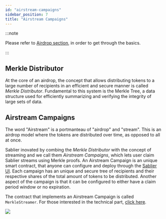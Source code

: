 ```yaml
---
id: "airstream-campaigns"
sidebar_position: 7
title: "Airstream Campaigns"
---
```


:::note

Please refer to [Airdrop section](/concepts/use-cases#airdrops), in order to get through the basics.

:::

## Merkle Distributor

At the core of an airdrop, the concept that allows distributing tokens to a large number of recipients in an efficient
and secure manner is called _Merkle Distributor_. Fundamental to this system is the Merkle Tree, a data structure used
for efficiently summarizing and verifying the integrity of large sets of data.

## Airstream Campaigns

The word "Airstream" is a portmanteau of "airdrop" and "stream". This is an airdrop model where the tokens are
distributed over time, as opposed to all at once.

Sablier inovated by combing the _Merkle Distributor_ with the concept of streaming and we call them _Airstream
Campaigns_, which lets user claim Sablier streams using Merkle proofs. An Airstream Campaign is an unique smart
contract, that anyone can configure and deploy through the [Sablier UI](https://app.sablier.com/airstreams). Each
campaign has an unique and secure tree of recipients and their respective shares of the total amount of tokens to be
distributed. Another aspect of the campaign is that it can be configured to either have a claim period window or no
expiration.

The contract that implements an Airstream Campaign is called `MerkleStreamer`. For those interested in the technical
part, [click here](/contracts/v2/reference/periphery/contract.SablierV2MerkleStreamerLL).

![](/img/diagram-airstream-campaign.png)
